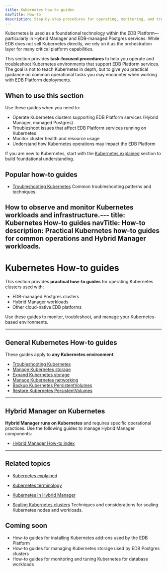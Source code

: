 ```yaml
---
title: Kubernetes how-to guides
navTitle: How-to
description: Step-by-step procedures for operating, monitoring, and troubleshooting Kubernetes environments used within the EDB Platform.
---
```


Kubernetes is used as a foundational technology within the EDB Platform—particularly in Hybrid Manager and EDB-managed Postgres services.
While EDB does not sell Kubernetes directly, we rely on it as the orchestration layer for many critical platform capabilities.

This section provides **task-focused procedures** to help you operate and troubleshoot Kubernetes environments that support EDB Platform services.
The goal is not to teach Kubernetes in depth, but to give you practical guidance on common operational tasks you may encounter when working with EDB Platform deployments.

## When to use this section

Use these guides when you need to:

- Operate Kubernetes clusters supporting EDB Platform services (Hybrid Manager, managed Postgres)
- Troubleshoot issues that affect EDB Platform services running on Kubernetes
- Monitor cluster health and resource usage
- Understand how Kubernetes operations may impact the EDB Platform

If you are new to Kubernetes, start with the [Kubernetes explained](/portal/kubernetes/learn/explained/kubernetes-explained) section to build foundational understanding.

## Popular how-to guides

- [Troubleshooting Kubernetes](/portal/learn/how-to/troubleshooting-on-kubernetes)
Common troubleshooting patterns and techniques.

How to observe and monitor Kubernetes workloads and infrastructure.---
title: Kubernetes How-to guides
navTitle: How-to
description: Practical Kubernetes how-to guides for common operations and Hybrid Manager workloads.
---

# Kubernetes How-to guides

This section provides **practical how-to guides** for operating Kubernetes clusters used with:

- EDB-managed Postgres clusters
- Hybrid Manager workloads
- Other cloud-native EDB platforms

Use these guides to monitor, troubleshoot, and manage your Kubernetes-based environments.

---

## General Kubernetes How-to guides

These guides apply to **any Kubernetes environment**:

- [Troubleshooting Kubernetes](/portal/learn/how-to/troubleshooting-on-kubernetes)
- [Manage Kubernetes storage](./manage-kubernetes-storage)
- [Expand Kubernetes storage](./expand-kubernetes-storage)
- [Manage Kubernetes networking](./manage-kubernetes-networking)
- [Backup Kubernetes PersistentVolumes](./backup-kubernetes-pv)
- [Restore Kubernetes PersistentVolumes](./restore-kubernetes-pv)

---

## Hybrid Manager on Kubernetes

**Hybrid Manager runs on Kubernetes** and requires specific operational practices.
Use the following guides to manage Hybrid Manager components:

- [Hybrid Manager How-to index](./hybrid-manager)

---

## Related topics

- [Kubernetes explained](/portal/kubernetes/learn/explained)
- [Kubernetes terminology](/portal/kubernetes/learn/explained/terminology)
- [Kubernetes in Hybrid Manager](/portal/kubernetes/learn/explained/hybrid-manager/k8s-in-hybrid-manager)


- [Scaling Kubernetes clusters](/portal/learn/how-to/scale-kubernetes-clusters)
Techniques and considerations for scaling Kubernetes nodes and workloads.

## Coming soon

- How-to guides for installing Kubernetes add-ons used by the EDB Platform
- How-to guides for managing Kubernetes storage used by EDB Postgres clusters
- How-to guides for monitoring and tuning Kubernetes for database workloads
